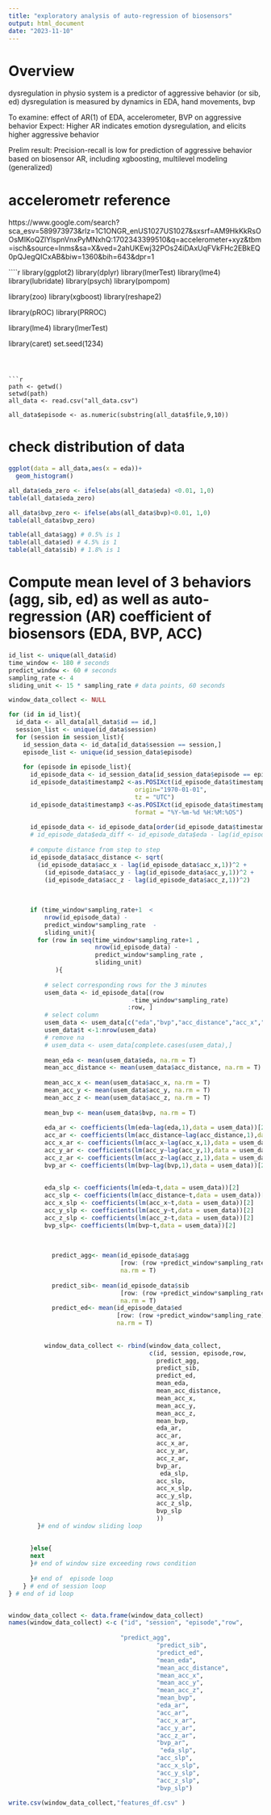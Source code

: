 ```yaml
---
title: "exploratory analysis of auto-regression of biosensors"
output: html_document
date: "2023-11-10"
---
```



# Overview
dysregulation in physio system is a predictor of aggressive behavior (or sib, ed)
dysregulation is measured by dynamics in EDA, hand movements, bvp

To examine: effect of AR(1) of EDA, accelerometer, BVP on aggressive behavior
Expect: Higher AR indicates emotion dysregulation, and elicits higher aggressive behavior

Prelim result:
Precision-recall is low for prediction of aggressive behavior based on biosensor AR, including xgboosting, multilevel modeling (generalized)

# accelerometr reference
https://www.google.com/search?sca_esv=589973973&rlz=1C1ONGR_enUS1027US1027&sxsrf=AM9HkKkRsOOsMIKoQZlYlspnVnxPyMNxhQ:1702343399510&q=accelerometer+xyz&tbm=isch&source=lnms&sa=X&ved=2ahUKEwj32POs24iDAxUqFVkFHc2EBkEQ0pQJegQICxAB&biw=1360&bih=643&dpr=1


````r

library(ggplot2)
library(dplyr)
library(lmerTest)
library(lme4)
library(lubridate)
library(psych)
library(pompom)

library(zoo)
library(xgboost)
library(reshape2)

library(pROC)
library(PRROC)

library(lme4)
library(lmerTest)

library(caret)
set.seed(1234)
```
 


```r
path <- getwd()
setwd(path)
all_data <- read.csv("all_data.csv")

all_data$episode <- as.numeric(substring(all_data$file,9,10))

```

# check distribution of data
```r
ggplot(data = all_data,aes(x = eda))+
  geom_histogram()

all_data$eda_zero <- ifelse(abs(all_data$eda) <0.01, 1,0)
table(all_data$eda_zero) 

all_data$bvp_zero <- ifelse(abs(all_data$bvp)<0.01, 1,0)
table(all_data$bvp_zero) 

table(all_data$agg) # 0.5% is 1
table(all_data$ed) # 4.5% is 1
table(all_data$sib) # 1.8% is 1

```

# Compute mean level of 3 behaviors (agg, sib, ed) as well as auto-regression (AR) coefficient of biosensors (EDA, BVP, ACC)



```r

id_list <- unique(all_data$id)
time_window <- 180 # seconds
predict_window <- 60 # seconds
sampling_rate <- 4
sliding_unit <- 15 * sampling_rate # data points, 60 seconds

window_data_collect <- NULL

for (id in id_list){
  id_data <- all_data[all_data$id == id,]
  session_list <- unique(id_data$session)
  for (session in session_list){
    id_session_data <- id_data[id_data$session == session,]
    episode_list <- unique(id_session_data$episode)
  
    for (episode in episode_list){
      id_episode_data <- id_session_data[id_session_data$episode == episode,]
      id_episode_data$timestamp2 <-as.POSIXct(id_episode_data$timestamp/1000, 
                                   origin="1970-01-01",
                                   tz = "UTC")
      id_episode_data$timestamp3 <-as.POSIXct(id_episode_data$timestamp2,
                                   format = "%Y-%m-%d %H:%M:%OS")
        
      id_episode_data <- id_episode_data[order(id_episode_data$timestamp3),]
      # id_episode_data$eda_diff <- id_episode_data$eda - lag(id_episode_data$eda,1)
      
      # compute distance from step to step
      id_episode_data$acc_distance <- sqrt(
        (id_episode_data$acc_x - lag(id_episode_data$acc_x,1))^2 + 
          (id_episode_data$acc_y - lag(id_episode_data$acc_y,1))^2 + 
          (id_episode_data$acc_z - lag(id_episode_data$acc_z,1))^2)
      
  
      
      if (time_window*sampling_rate+1  < 
          nrow(id_episode_data) -
          predict_window*sampling_rate  - 
          sliding_unit){
        for (row in seq(time_window*sampling_rate+1 ,
                        nrow(id_episode_data) - 
                        predict_window*sampling_rate , 
                        sliding_unit)
             ){
            
          # select corresponding rows for the 3 minutes
          usem_data <- id_episode_data[(row
                                  -time_window*sampling_rate)
                                 :row, ]
          # select column
          usem_data <- usem_data[c("eda","bvp","acc_distance","acc_x","acc_y","acc_z")]
          usem_data$t <-1:nrow(usem_data)
          # remove na
          # usem_data <- usem_data[complete.cases(usem_data),]
          
          mean_eda <- mean(usem_data$eda, na.rm = T)
          mean_acc_distance <- mean(usem_data$acc_distance, na.rm = T)
          
          mean_acc_x <- mean(usem_data$acc_x, na.rm = T)
          mean_acc_y <- mean(usem_data$acc_y, na.rm = T)
          mean_acc_z <- mean(usem_data$acc_z, na.rm = T)
          
          mean_bvp <- mean(usem_data$bvp, na.rm = T)
          
          eda_ar <- coefficients(lm(eda~lag(eda,1),data = usem_data))[2]
          acc_ar <- coefficients(lm(acc_distance~lag(acc_distance,1),data = usem_data))[2]
          acc_x_ar <- coefficients(lm(acc_x~lag(acc_x,1),data = usem_data))[2]
          acc_y_ar <- coefficients(lm(acc_y~lag(acc_y,1),data = usem_data))[2]
          acc_z_ar <- coefficients(lm(acc_z~lag(acc_z,1),data = usem_data))[2]
          bvp_ar <- coefficients(lm(bvp~lag(bvp,1),data = usem_data))[2]
          
          
          eda_slp <- coefficients(lm(eda~t,data = usem_data))[2]
          acc_slp <- coefficients(lm(acc_distance~t,data = usem_data))[2]
          acc_x_slp <- coefficients(lm(acc_x~t,data = usem_data))[2]
          acc_y_slp <- coefficients(lm(acc_y~t,data = usem_data))[2]
          acc_z_slp <- coefficients(lm(acc_z~t,data = usem_data))[2]
          bvp_slp<- coefficients(lm(bvp~t,data = usem_data))[2]
          
          
     
            predict_agg<- mean(id_episode_data$agg
                               [row: (row +predict_window*sampling_rate)], 
                               na.rm = T)
            
            predict_sib<- mean(id_episode_data$sib
                               [row: (row +predict_window*sampling_rate)], 
                               na.rm = T)
            predict_ed<- mean(id_episode_data$ed
                              [row: (row +predict_window*sampling_rate)], 
                              na.rm = T)
           
           
          window_data_collect <- rbind(window_data_collect, 
                                       c(id, session, episode,row,
                                         predict_agg,
                                         predict_sib,
                                         predict_ed, 
                                         mean_eda, 
                                         mean_acc_distance,
                                         mean_acc_x,
                                         mean_acc_y,
                                         mean_acc_z,
                                         mean_bvp,
                                         eda_ar,
                                         acc_ar,
                                         acc_x_ar,
                                         acc_y_ar,
                                         acc_z_ar,
                                         bvp_ar,
                                          eda_slp,
                                         acc_slp,
                                         acc_x_slp,
                                         acc_y_slp,
                                         acc_z_slp,
                                         bvp_slp
                                         ))
        }# end of window sliding loop
        
        
      }else{
      next
      }# end of window size exceeding rows condition
        
      }# end of  episode loop
    } # end of session loop
} # end of id loop


window_data_collect <- data.frame(window_data_collect)
names(window_data_collect) <-c ("id", "session", "episode","row",
                               
                               "predict_agg",
                                         "predict_sib",
                                         "predict_ed", 
                                         "mean_eda", 
                                         "mean_acc_distance",
                                         "mean_acc_x",
                                         "mean_acc_y",
                                         "mean_acc_z",
                                         "mean_bvp",
                                         "eda_ar",
                                         "acc_ar",
                                         "acc_x_ar",
                                         "acc_y_ar",
                                         "acc_z_ar",
                                         "bvp_ar",
                                          "eda_slp",
                                         "acc_slp",
                                         "acc_x_slp",
                                         "acc_y_slp",
                                         "acc_z_slp",
                                         "bvp_slp")

write.csv(window_data_collect,"features_df.csv" )


```






